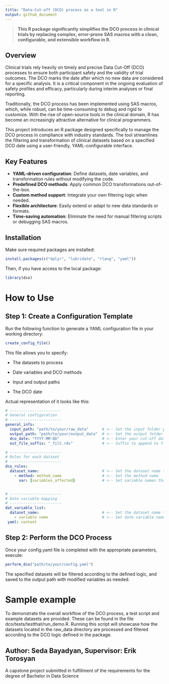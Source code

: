 ```yaml
---
title: "Data-Cut-off (DCO) process as a tool in R"
output: github_document
---
```


> **This R package significantly simplifies the DCO process in clinical trials by replacing complex, error-prone SAS macros with a clean, configurable, and extensible workflow in R.**

## Overview

Clinical trials rely heavily on timely and precise Data Cut-Off (DCO) processes to ensure both participant safety and the validity of trial outcomes. The DCO marks the date after which no new data are considered for a specific analysis. It is a critical component in the ongoing evaluation of safety profiles and efficacy, particularly during interim analyses or final reporting.

Traditionally, the DCO process has been implemented using SAS macros, which, while robust, can be time-consuming to debug and rigid to customize. With the rise of open-source tools in the clinical domain, R has become an increasingly attractive alternative for clinical programmers.

This project introduces an R package designed specifically to manage the DCO process in compliance with industry standards. The tool streamlines the filtering and transformation of clinical datasets based on a specified DCO date using a user-friendly, YAML-configurable interface.

## Key Features

- **YAML-driven configuration**: Define datasets, date variables, and transformation rules without modifying the code.
- **Predefined DCO methods**: Apply common DCO transformations out-of-the-box.
- **Custom method support**: Integrate your own filtering logic when needed.
- **Flexible architecture**: Easily extend or adapt to new data standards or formats.
- **Time-saving automation**: Eliminate the need for manual filtering scripts or debugging SAS macros.

## Installation

Make sure required packages are installed:

```r
install.packages(c("dplyr", "lubridate", "rlang", "yaml"))
```
Then, if you have access to the local package:
```r
library(dco)
```
# How to Use
## Step 1: Create a Configuration Template
Run the following function to generate a YAML configuration file in your working directory:
```r
create_config_file()
```
This file allows you to specify:

- The datasets to process

- Date variables and DCO methods

- Input and output paths

- The DCO date

Actual representation of it looks like this:

```yaml
# -----------------------
# General configuration
# -----------------------
general_info:
  input_path: "path/to/your/raw_data"      # <-- Set the input folder path
  output_path: "path/to/your/output_data"  # <-- Set the output folder path
  dco_date: "YYYY-MM-DD"                   # <-- Enter your cut-off date here
  out_file_suffix: "_filt.rds"             # <-- Suffix to append to filtered datasets

# -----------------------
# Rules for each dataset
# -----------------------
dco_rules:
  dataset_name:                            # <-- Set the dataset name that needs DCO process
    - method: method_name                  # <-- Set the method name 
      var: [variables_affected]            # <-- Set variable names that need to be cutted


# -----------------------
# Date variable mapping
# -----------------------
dat_variable_list:
  dataset_name:                            # <-- Set the dataset name that needs DCO process
    - variable name                        # <-- Set date variable names
 yaml: content
```

## Step 2: Perform the DCO Process
Once your config.yaml file is completed with the appropriate parameters, execute:

```r
perform_dco("path/to/your/config.yaml")
```
The specified datasets will be filtered according to the defined logic, and saved to the output path with modified variables as needed.

# Sample example
To demonstrate the overall workflow of the DCO process, a test script and example datasets are provided. These can be found in the file dco/tests/testthat/run_demo.R. Running this script will showcase how the datasets located in the raw_data directory are processed and filtered according to the DCO logic defined in the package.

## Author: Seda Bayadyan, Supervisor: Erik Torosyan
A capstone project submitted in fulfillment of the requirements for the degree of Bachelor in Data Science

